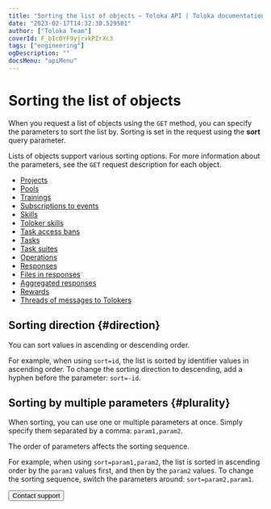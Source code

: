 ```yaml
---
title: "Sorting the list of objects — Toloka API | Toloka documentation"
date: "2023-02-17T14:32:30.529501"
author: ["Toloka Team"]
coverId: F_bIcOYF9yjrxkPZrXc3
tags: ["engineering"]
ogDescription: ""
docsMenu: "apiMenu"
---
```



# Sorting the list of objects

When you request a list of objects using the `GET` method, you can specify the parameters to sort the list by. Sorting is set in the request using the **sort** query parameter.

<Note mode="note" title="Note">

Lists of objects support various sorting options. For more information about the parameters, see the `GET` request description for each object.

</Note>

<Cut title="Toloka objects that can be sorted">

- [Projects](/docs/api/get-prj-list)
- [Pools](/docs/api/get-pool-list)
- [Trainings](/docs/api/get-training-list)
- [Subscriptions to events](/docs/api/get-webhook-subscriptions-list)
- [Skills](/docs/api/get-skill-list)
- [Toloker skills](/docs/api/get-user-skill-list)
- [Task access bans](/docs/api/ban-get-list)
- [Tasks](/docs/api/get-tasks-list)
- [Task suites](/docs/api/get-task-suite-list)
- [Operations](/docs/api/get-operations-list)
- [Responses](/docs/api/result)
- [Files in responses](/docs/api/get-attachment-list)
- [Aggregated responses](/docs/api/get-aggregated-result)
- [Rewards](/docs/api/get-bonus-list)
- [Threads of messages to Tolokers](/docs/api/get-chain-list)

</Cut>

## Sorting direction {#direction}

You can sort values in ascending or descending order.

For example, when using `sort=id`, the list is sorted by identifier values in ascending order. To change the sorting direction to descending, add a hyphen before the parameter: `sort=-id`.

## Sorting by multiple parameters {#plurality}

When sorting, you can use one or multiple parameters at once. Simply specify them separated by a comma: `param1,param2`.

<Note mode="note" title="Note">

The order of parameters affects the sorting sequence.

</Note>

For example, when using `sort=param1,param2`, the list is sorted in ascending order by the `param1` values first, and then by the `param2` values. To change the sorting sequence, switch the parameters around: `sort=param2,param1`.

<Button themeColor="light" view="default" size="l" type="link" url="/docs/guide/troubleshooting/support?form-source=api-sorting">Contact support</Button>
